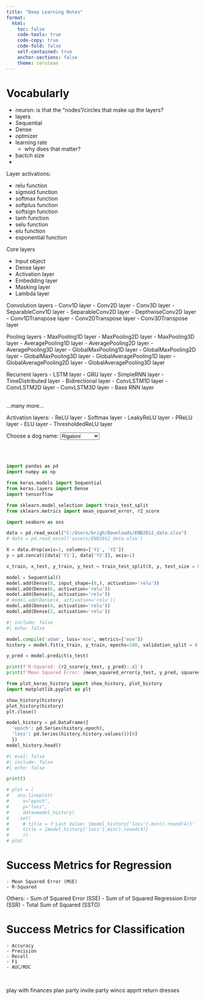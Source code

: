 ```yaml
---
title: "Deep Learning Notes"
format: 
  html:
    toc: false
    code-tools: true  
    code-copy: true
    code-fold: false
    self-contained: true
    anchor-sections: false
    theme: cerulean
---
```


# Vocabularly

  - neuron: is that the "nodes"/circles that make up the layers?
  - layers
  - Sequential
  - Dense
  - optmizer 
  - learning rate
    - why does that matter?
  - bactch size
  - 





Layer activations:

  - relu function
  - sigmoid function
  - softmax function
  - softplus function
  - softsign function
  - tanh function
  - selu function
  - elu function
  - exponential function


Core layers

  -  Input object
  -  Dense layer
  -  Activation layer
  -  Embedding layer
  -  Masking layer
  -  Lambda layer

Convolution layers
  -  Conv1D layer
  -  Conv2D layer
  -  Conv3D layer
  -  SeparableConv1D layer
  -  SeparableConv2D layer
  -  DepthwiseConv2D layer
  -  Conv1DTranspose layer
  -  Conv2DTranspose layer
  -  Conv3DTranspose layer

Pooling layers
  -  MaxPooling1D layer
  -  MaxPooling2D layer
  -  MaxPooling3D layer
  -  AveragePooling1D layer
  -  AveragePooling2D layer
  -  AveragePooling3D layer
  -  GlobalMaxPooling1D layer
  -  GlobalMaxPooling2D layer
  -  GlobalMaxPooling3D layer
  -  GlobalAveragePooling1D layer
  -  GlobalAveragePooling2D layer
  -  GlobalAveragePooling3D layer

Recurrent layers
  -  LSTM layer
  -  GRU layer
  -  SimpleRNN layer
  -  TimeDistributed layer
  -  Bidirectional layer
  -  ConvLSTM1D layer
  -  ConvLSTM2D layer
  -  ConvLSTM3D layer
  -  Base RNN layer

<br>
...many more...
<br>

Activation layers:
- ReLU layer
- Softmax layer
- LeakyReLU layer
- PReLU layer
- ELU layer
- ThresholdedReLU layer



<label for="dog-names">Choose a dog name:</label>
<select name="dog-names" id="dog-names">
    <option value="rigatoni">Rigatoni</option>
  <option value="dave">Dave</option>
  <option value="pumpernickel">Pumpernickel</option>
  <option value="reeses">Reeses</option>
</select>




<br><br>



```python
import pandas as pd
import numpy as np

from keras.models import Sequential
from keras.layers import Dense
import tensorflow

from sklearn.model_selection import train_test_split 
from sklearn.metrics import mean_squared_error, r2_score

import seaborn as sns

data = pd.read_excel("C:/Users/brigh/Downloads/ENB2012_data.xlsx")
# data = pd.read_excel('assets/ENB2012_data.xlsx')

```


```python

X = data.drop(axis=1, columns=['Y1', 'Y2'])
y = pd.concat([data['Y1'], data['Y2']], axis=1)

x_train, x_test, y_train, y_test = train_test_split(X, y, test_size = 0.2, random_state = 314)

```


```python
model = Sequential()
model.add(Dense(8, input_shape=(8,), activation='relu'))
model.add(Dense(6, activation='relu'))
model.add(Dense(6, activation='relu'))
# model.add(Dense(4, activation='relu'))
model.add(Dense(4, activation='relu'))
model.add(Dense(2, activation='relu'))

```

```python
#| include: false
#| echo: false

model.compile('adam', loss='mse', metrics=['mse'])
history = model.fit(x_train, y_train, epochs=100, validation_split = 0.2, batch_size = 10, shuffle = True)
```

```python

y_pred = model.predict(x_test)

print(f'R-Squared: {r2_score(y_test, y_pred):.4}')
print(f'Mean Squared Error: {mean_squared_error(y_test, y_pred, squared = True):.4}')

```

```python
from plot_keras_history import show_history, plot_history
import matplotlib.pyplot as plt
```

```python
show_history(history)
plot_history(history)
plt.close()
```

```python
model_history = pd.DataFrame({
  'epoch': pd.Series(history.epoch), 
  'loss': pd.Series(history.history.values())[0]
  })
model_history.head()
```

```python
#| eval: false
#| include: false
#| echo: false

print()

# plot = (
#   sns.lineplot(
#     x="epoch", 
#     y="loss", 
#     data=model_history)
#   .set(
#     # title = f'Last Value: {model_history['loss'].min().round(4)}'
#     title = {model_history['loss'].min().round(4)}
#     ))
# plot
```



# Success Metrics for Regression

    - Mean Squared Error (MSE)
    - R-Squared

Others:
    - Sum of Squared Error (SSE)
    - Sum of of Squared Regression Error (SSR)
    - Total Sum of Squared (SSTO)


# Success Metrics for Classification

    - Accuracy
    - Precision 
    - Recall 
    - F1 
    - AUC/ROC





<br>

play with finances
plan party 
invite party
winco 
appnt
return dresses 